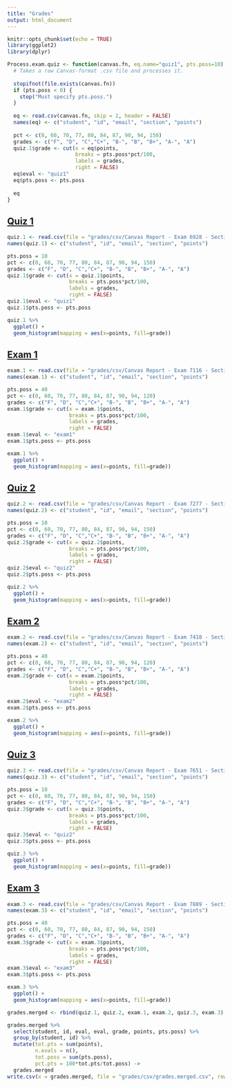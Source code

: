 ```yaml
---
title: "Grades"
output: html_document
---
```


```r
knitr::opts_chunk$set(echo = TRUE)
library(ggplot2)
library(dplyr)
```

```r
Process.exam.quiz <- function(canvas.fn, eq.name="quiz1", pts.poss=10) {
  # Takes a raw Canvas-format .csv file and processes it.
  
  stopifnot(file.exists(canvas.fn))
  if (pts.poss < 0) {
    stop("Must specify pts.poss.")
  }
  
  eq <- read.csv(canvas.fn, skip = 2, header = FALSE)
  names(eq) <- c("student", "id", "email", "section", "points")
  
  pct <- c(0, 60, 70, 77, 80, 84, 87, 90, 94, 150)
  grades <- c("F", "D", "C","C+", "B-", "B", "B+", "A-", "A")
  quiz.1$grade <- cut(x = eq$points, 
                      breaks = pts.poss*pct/100, 
                      labels = grades, 
                      right = FALSE)
  eq$eval <- "quiz1"
  eq$pts.poss <- pts.poss
  
  eq
}
```


## [Quiz 1](quiz/psych-260-quiz-1-ans.pdf)

```r
quiz.1 <- read.csv(file = "grades/csv/Canvas Report - Exam 6928 - Section17621.csv", skip = 2, header=FALSE)
names(quiz.1) <- c("student", "id", "email", "section", "points")

pts.poss = 10
pct <- c(0, 60, 70, 77, 80, 84, 87, 90, 94, 150)
grades <- c("F", "D", "C","C+", "B-", "B", "B+", "A-", "A")
quiz.1$grade <- cut(x = quiz.1$points, 
                    breaks = pts.poss*pct/100, 
                    labels = grades, 
                    right = FALSE)
quiz.1$eval <- "quiz1"
quiz.1$pts.poss <- pts.poss
```

```r
quiz.1 %>%
  ggplot() +
  geom_histogram(mapping = aes(x=points, fill=grade))
```

## [Exam 1](exam/psych-260-exam-1-ans.pdf)

```r
exam.1 <- read.csv(file = "grades/csv/Canvas Report - Exam 7116 - Section17621.csv", skip = 2, header=FALSE)
names(exam.1) <- c("student", "id", "email", "section", "points")

pts.poss = 40
pct <- c(0, 60, 70, 77, 80, 84, 87, 90, 94, 120)
grades <- c("F", "D", "C","C+", "B-", "B", "B+", "A-", "A")
exam.1$grade <- cut(x = exam.1$points, 
                    breaks = pts.poss*pct/100, 
                    labels = grades, 
                    right = FALSE)
exam.1$eval <- "exam1"
exam.1$pts.poss <- pts.poss
```

```r
exam.1 %>%
  ggplot() +
  geom_histogram(mapping = aes(x=points, fill=grade))
```

## [Quiz 2](quiz/psych-260-quiz-2-ans.pdf)

```r
quiz.2 <- read.csv(file = "grades/csv/Canvas Report - Exam 7277 - Section17621.csv", skip = 2, header=FALSE)
names(quiz.2) <- c("student", "id", "email", "section", "points")

pts.poss = 10
pct <- c(0, 60, 70, 77, 80, 84, 87, 90, 94, 150)
grades <- c("F", "D", "C","C+", "B-", "B", "B+", "A-", "A")
quiz.2$grade <- cut(x = quiz.2$points, 
                    breaks = pts.poss*pct/100, 
                    labels = grades, 
                    right = FALSE)
quiz.2$eval <- "quiz2"
quiz.2$pts.poss <- pts.poss
```

```r
quiz.2 %>%
  ggplot() +
  geom_histogram(mapping = aes(x=points, fill=grade))
```

## [Exam 2](exam/psych-260-exam-2-ans.pdf)

```r
exam.2 <- read.csv(file = "grades/csv/Canvas Report - Exam 7418 - Section17621.csv", skip = 2, header=FALSE)
names(exam.2) <- c("student", "id", "email", "section", "points")

pts.poss = 40
pct <- c(0, 60, 70, 77, 80, 84, 87, 90, 94, 120)
grades <- c("F", "D", "C","C+", "B-", "B", "B+", "A-", "A")
exam.2$grade <- cut(x = exam.2$points, 
                    breaks = pts.poss*pct/100, 
                    labels = grades, 
                    right = FALSE)
exam.2$eval <- "exam2"
exam.2$pts.poss <- pts.poss
```

```r
exam.2 %>%
  ggplot() +
  geom_histogram(mapping = aes(x=points, fill=grade))
```

## [Quiz 3](quiz/psych-260-quiz-3-ans.pdf)

```r
quiz.3 <- read.csv(file = "grades/csv/Canvas Report - Exam 7651 - Section17621.csv", skip = 2, header=FALSE)
names(quiz.3) <- c("student", "id", "email", "section", "points")

pts.poss = 10
pct <- c(0, 60, 70, 77, 80, 84, 87, 90, 94, 150)
grades <- c("F", "D", "C","C+", "B-", "B", "B+", "A-", "A")
quiz.3$grade <- cut(x = quiz.3$points, 
                    breaks = pts.poss*pct/100, 
                    labels = grades, 
                    right = FALSE)
quiz.3$eval <- "quiz2"
quiz.3$pts.poss <- pts.poss
```

```r
quiz.3 %>%
  ggplot() +
  geom_histogram(mapping = aes(x=points, fill=grade))
```

## [Exam 3](exam/psych-260-exam-3-ans.pdf)

```r
exam.3 <- read.csv(file = "grades/csv/Canvas Report - Exam 7889 - Section17621.csv", skip = 2, header=FALSE)
names(exam.3) <- c("student", "id", "email", "section", "points")

pts.poss = 40
pct <- c(0, 60, 70, 77, 80, 84, 87, 90, 94, 150)
grades <- c("F", "D", "C","C+", "B-", "B", "B+", "A-", "A")
exam.3$grade <- cut(x = exam.3$points, 
                    breaks = pts.poss*pct/100, 
                    labels = grades, 
                    right = FALSE)
exam.3$eval <- "exam3"
exam.3$pts.poss <- pts.poss
```

```r
exam.3 %>%
  ggplot() +
  geom_histogram(mapping = aes(x=points, fill=grade))
```


<!--- Create combined grade file. -->

```r
grades.merged <- rbind(quiz.1, quiz.2, exam.1, exam.2, quiz.3, exam.3)

grades.merged %>%
  select(student, id, eval, eval, grade, points, pts.poss) %>%
  group_by(student, id) %>%
  mutate(tot.pts = sum(points),
         n.evals = n(),
         tot.poss = sum(pts.poss),
         pct.pts = 100*tot.pts/tot.poss) ->
  grades.merged
write.csv(x = grades.merged, file = "grades/csv/grades.merged.csv", row.names = FALSE)
```
